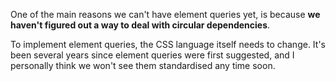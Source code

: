 
<Meta title="Element queries/Circular dependencies" />

One of the main reasons we can't have element queries yet, is because **we haven't figured out a way to deal with circular dependencies**.

To implement element queries, the CSS language itself needs to change. It's been several years since element queries were first suggested, and I personally think we won't see them standardised any time soon.
